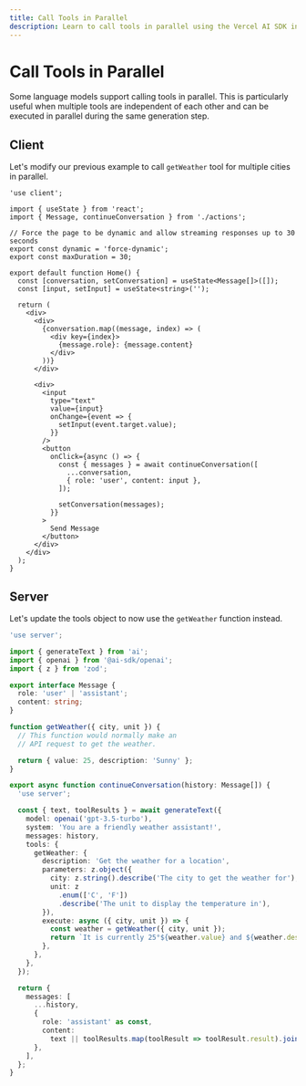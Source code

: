 ```yaml
---
title: Call Tools in Parallel
description: Learn to call tools in parallel using the Vercel AI SDK in your Next.js App Router application
---
```


# Call Tools in Parallel

Some language models support calling tools in parallel. This is particularly useful when multiple tools are independent of each other and can be executed in parallel during the same generation step.

<Browser>
  <ChatGeneration
    history={[
      { role: 'User', content: 'How is it going?' },
      { role: 'Assistant', content: 'All good, how may I help you?' },
    ]}
    inputMessage={{
      role: 'User',
      content: 'What is the weather in Paris and New York?',
    }}
    outputMessage={{
      role: 'Assistant',
      content:
        'The weather is 24°C in New York and 25°C in Paris. It is sunny in both cities.',
    }}
  />
</Browser>

## Client

Let's modify our previous example to call `getWeather` tool for multiple cities in parallel.

```tsx filename='app/page.tsx'
'use client';

import { useState } from 'react';
import { Message, continueConversation } from './actions';

// Force the page to be dynamic and allow streaming responses up to 30 seconds
export const dynamic = 'force-dynamic';
export const maxDuration = 30;

export default function Home() {
  const [conversation, setConversation] = useState<Message[]>([]);
  const [input, setInput] = useState<string>('');

  return (
    <div>
      <div>
        {conversation.map((message, index) => (
          <div key={index}>
            {message.role}: {message.content}
          </div>
        ))}
      </div>

      <div>
        <input
          type="text"
          value={input}
          onChange={event => {
            setInput(event.target.value);
          }}
        />
        <button
          onClick={async () => {
            const { messages } = await continueConversation([
              ...conversation,
              { role: 'user', content: input },
            ]);

            setConversation(messages);
          }}
        >
          Send Message
        </button>
      </div>
    </div>
  );
}
```

## Server

Let's update the tools object to now use the `getWeather` function instead.

```ts filename='app/actions.ts'
'use server';

import { generateText } from 'ai';
import { openai } from '@ai-sdk/openai';
import { z } from 'zod';

export interface Message {
  role: 'user' | 'assistant';
  content: string;
}

function getWeather({ city, unit }) {
  // This function would normally make an
  // API request to get the weather.

  return { value: 25, description: 'Sunny' };
}

export async function continueConversation(history: Message[]) {
  'use server';

  const { text, toolResults } = await generateText({
    model: openai('gpt-3.5-turbo'),
    system: 'You are a friendly weather assistant!',
    messages: history,
    tools: {
      getWeather: {
        description: 'Get the weather for a location',
        parameters: z.object({
          city: z.string().describe('The city to get the weather for'),
          unit: z
            .enum(['C', 'F'])
            .describe('The unit to display the temperature in'),
        }),
        execute: async ({ city, unit }) => {
          const weather = getWeather({ city, unit });
          return `It is currently 25°${weather.value} and ${weather.description} in ${city}!`;
        },
      },
    },
  });

  return {
    messages: [
      ...history,
      {
        role: 'assistant' as const,
        content:
          text || toolResults.map(toolResult => toolResult.result).join('\n'),
      },
    ],
  };
}
```
